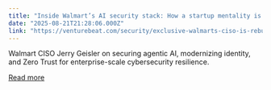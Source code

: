 ```yaml
---
title: "Inside Walmart’s AI security stack: How a startup mentality is hardening enterprise-scale defense "
date: "2025-08-21T21:28:06.000Z"
link: "https://venturebeat.com/security/exclusive-walmarts-ciso-is-rebuilding-identity-security-for-ai-age/"
---
```


Walmart CISO Jerry Geisler on securing agentic AI, modernizing identity, and Zero Trust for enterprise-scale cybersecurity resilience.

[Read more](https://venturebeat.com/security/exclusive-walmarts-ciso-is-rebuilding-identity-security-for-ai-age/)
